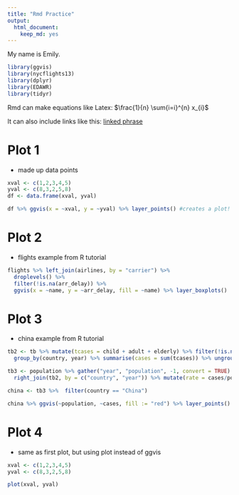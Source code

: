 ```yaml
---
title: "Rmd Practice"
output: 
  html_document: 
    keep_md: yes
---
```


My name is Emily. 
```r
library(ggvis)
library(nycflights13)
library(dplyr)
library(EDAWR)
library(tidyr)
```


Rmd can make equations like Latex: $\frac{1}{n} \sum{i=i}^{n} x_{i}$

It can also include links like this: [linked phrase](http://rmarkdown.rstudio.com/authoring_basics.html)

# **Plot 1**
- made up data points
```r
xval <- c(1,2,3,4,5)
yval <- c(8,3,2,5,8)
df <- data.frame(xval, yval)

df %>% ggvis(x = ~xval, y = ~yval) %>% layer_points() #creates a plot!

```

# **Plot 2**
- flights example from R tutorial
```r
flights %>% left_join(airlines, by = "carrier") %>% 
  droplevels() %>% 
  filter(!is.na(arr_delay)) %>%  
  ggvis(x = ~name, y = ~arr_delay, fill = ~name) %>% layer_boxplots()

```

# **Plot 3**
- china example from R tutorial
```r
tb2 <- tb %>% mutate(tcases = child + adult + elderly) %>% filter(!is.na(tcases)) %>% 
  group_by(country, year) %>% summarise(cases = sum(tcases)) %>% ungroup() 

tb3 <- population %>% gather("year", "population", -1, convert = TRUE) %>% 
  right_join(tb2, by = c("country", "year")) %>% mutate(rate = cases/population * 10000)

china <- tb3 %>%  filter(country == "China")

china %>% ggvis(~population, ~cases, fill := "red") %>% layer_points()

```

# **Plot 4**
- same as first plot, but using plot instead of ggvis
```r
xval <- c(1,2,3,4,5)
yval <- c(8,3,2,5,8)

plot(xval, yval)
```

